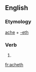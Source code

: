 ==English==

===Etymology===
[[ache]] + [[-eth]]

===Verb===
{{head|en}}

# {{en-archaic third-person singular of|ache}}

[[fr:acheth]]